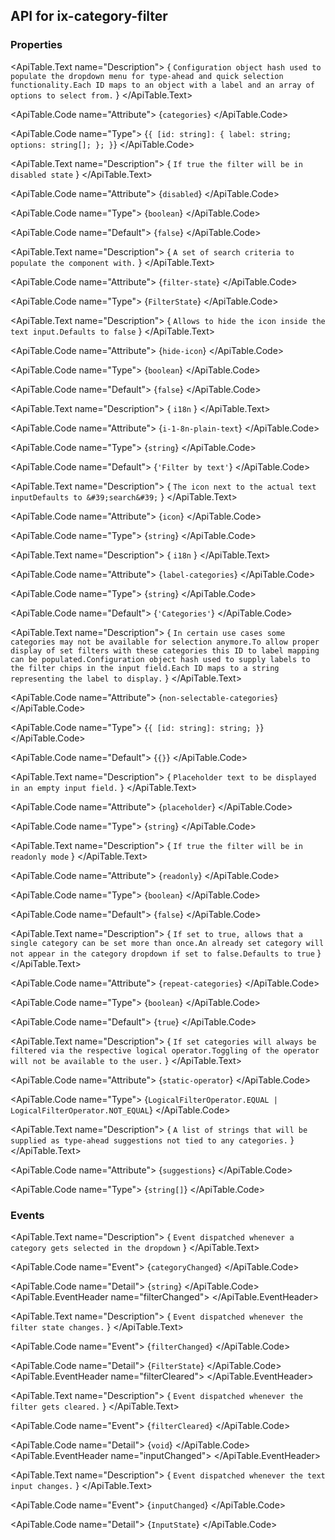 
## API for ix-category-filter

### Properties

<ApiTable id="property-categories">
  <ApiTable.PropertyHeader name="categories" singleFramework="">
  </ApiTable.PropertyHeader>

  <ApiTable.Text name="Description">
    { `Configuration object hash used to populate the dropdown menu for type-ahead and quick selection functionality.Each ID maps to an object with a label and an array of options to select from.` }
  </ApiTable.Text>

  <ApiTable.Code name="Attribute">
    {`categories`}
  </ApiTable.Code>

  <ApiTable.Code name="Type">
   {`{ [id: string]: { label: string; options: string[]; }; }`}
  </ApiTable.Code>


</ApiTable>
<ApiTable id="property-disabled">
  <ApiTable.PropertyHeader name="disabled" singleFramework="">
  </ApiTable.PropertyHeader>

  <ApiTable.Text name="Description">
    { `If true the filter will be in disabled state` }
  </ApiTable.Text>

  <ApiTable.Code name="Attribute">
    {`disabled`}
  </ApiTable.Code>

  <ApiTable.Code name="Type">
   {`boolean`}
  </ApiTable.Code>

  <ApiTable.Code name="Default">
    {`false`}
  </ApiTable.Code>

</ApiTable>
<ApiTable id="property-filterState">
  <ApiTable.PropertyHeader name="filterState" singleFramework="">
  </ApiTable.PropertyHeader>

  <ApiTable.Text name="Description">
    { `A set of search criteria to populate the component with.` }
  </ApiTable.Text>

  <ApiTable.Code name="Attribute">
    {`filter-state`}
  </ApiTable.Code>

  <ApiTable.Code name="Type">
   {`FilterState`}
  </ApiTable.Code>


</ApiTable>
<ApiTable id="property-hideIcon">
  <ApiTable.PropertyHeader name="hideIcon" singleFramework="">
  </ApiTable.PropertyHeader>

  <ApiTable.Text name="Description">
    { `Allows to hide the icon inside the text input.Defaults to false` }
  </ApiTable.Text>

  <ApiTable.Code name="Attribute">
    {`hide-icon`}
  </ApiTable.Code>

  <ApiTable.Code name="Type">
   {`boolean`}
  </ApiTable.Code>

  <ApiTable.Code name="Default">
    {`false`}
  </ApiTable.Code>

</ApiTable>
<ApiTable id="property-i18nPlainText">
  <ApiTable.PropertyHeader name="i18nPlainText" singleFramework="">
  </ApiTable.PropertyHeader>

  <ApiTable.Text name="Description">
    { `i18n` }
  </ApiTable.Text>

  <ApiTable.Code name="Attribute">
    {`i-1-8n-plain-text`}
  </ApiTable.Code>

  <ApiTable.Code name="Type">
   {`string`}
  </ApiTable.Code>

  <ApiTable.Code name="Default">
    {`'Filter by text'`}
  </ApiTable.Code>

</ApiTable>
<ApiTable id="property-icon">
  <ApiTable.PropertyHeader name="icon" singleFramework="">
  </ApiTable.PropertyHeader>

  <ApiTable.Text name="Description">
    { `The icon next to the actual text inputDefaults to &#39;search&#39;` }
  </ApiTable.Text>

  <ApiTable.Code name="Attribute">
    {`icon`}
  </ApiTable.Code>

  <ApiTable.Code name="Type">
   {`string`}
  </ApiTable.Code>


</ApiTable>
<ApiTable id="property-labelCategories">
  <ApiTable.PropertyHeader name="labelCategories" singleFramework="">
  </ApiTable.PropertyHeader>

  <ApiTable.Text name="Description">
    { `i18n` }
  </ApiTable.Text>

  <ApiTable.Code name="Attribute">
    {`label-categories`}
  </ApiTable.Code>

  <ApiTable.Code name="Type">
   {`string`}
  </ApiTable.Code>

  <ApiTable.Code name="Default">
    {`'Categories'`}
  </ApiTable.Code>

</ApiTable>
<ApiTable id="property-nonSelectableCategories">
  <ApiTable.PropertyHeader name="nonSelectableCategories" singleFramework="">
  </ApiTable.PropertyHeader>

  <ApiTable.Text name="Description">
    { `In certain use cases some categories may not be available for selection anymore.To allow proper display of set filters with these categories this ID to label mapping can be populated.Configuration object hash used to supply labels to the filter chips in the input field.Each ID maps to a string representing the label to display.` }
  </ApiTable.Text>

  <ApiTable.Code name="Attribute">
    {`non-selectable-categories`}
  </ApiTable.Code>

  <ApiTable.Code name="Type">
   {`{ [id: string]: string; }`}
  </ApiTable.Code>

  <ApiTable.Code name="Default">
    {`{}`}
  </ApiTable.Code>

</ApiTable>
<ApiTable id="property-placeholder">
  <ApiTable.PropertyHeader name="placeholder" singleFramework="">
  </ApiTable.PropertyHeader>

  <ApiTable.Text name="Description">
    { `Placeholder text to be displayed in an empty input field.` }
  </ApiTable.Text>

  <ApiTable.Code name="Attribute">
    {`placeholder`}
  </ApiTable.Code>

  <ApiTable.Code name="Type">
   {`string`}
  </ApiTable.Code>


</ApiTable>
<ApiTable id="property-readonly">
  <ApiTable.PropertyHeader name="readonly" singleFramework="">
  </ApiTable.PropertyHeader>

  <ApiTable.Text name="Description">
    { `If true the filter will be in readonly mode` }
  </ApiTable.Text>

  <ApiTable.Code name="Attribute">
    {`readonly`}
  </ApiTable.Code>

  <ApiTable.Code name="Type">
   {`boolean`}
  </ApiTable.Code>

  <ApiTable.Code name="Default">
    {`false`}
  </ApiTable.Code>

</ApiTable>
<ApiTable id="property-repeatCategories">
  <ApiTable.PropertyHeader name="repeatCategories" singleFramework="">
  </ApiTable.PropertyHeader>

  <ApiTable.Text name="Description">
    { `If set to true, allows that a single category can be set more than once.An already set category will not appear in the category dropdown if set to false.Defaults to true` }
  </ApiTable.Text>

  <ApiTable.Code name="Attribute">
    {`repeat-categories`}
  </ApiTable.Code>

  <ApiTable.Code name="Type">
   {`boolean`}
  </ApiTable.Code>

  <ApiTable.Code name="Default">
    {`true`}
  </ApiTable.Code>

</ApiTable>
<ApiTable id="property-staticOperator">
  <ApiTable.PropertyHeader name="staticOperator" singleFramework="">
  </ApiTable.PropertyHeader>

  <ApiTable.Text name="Description">
    { `If set categories will always be filtered via the respective logical operator.Toggling of the operator will not be available to the user.` }
  </ApiTable.Text>

  <ApiTable.Code name="Attribute">
    {`static-operator`}
  </ApiTable.Code>

  <ApiTable.Code name="Type">
   {`LogicalFilterOperator.EQUAL | LogicalFilterOperator.NOT_EQUAL`}
  </ApiTable.Code>


</ApiTable>
<ApiTable id="property-suggestions">
  <ApiTable.PropertyHeader name="suggestions" singleFramework="">
  </ApiTable.PropertyHeader>

  <ApiTable.Text name="Description">
    { `A list of strings that will be supplied as type-ahead suggestions not tied to any categories.` }
  </ApiTable.Text>

  <ApiTable.Code name="Attribute">
    {`suggestions`}
  </ApiTable.Code>

  <ApiTable.Code name="Type">
   {`string[]`}
  </ApiTable.Code>


</ApiTable>


### Events

<ApiTable id="event-categoryChanged">
  <ApiTable.EventHeader name="categoryChanged">
  </ApiTable.EventHeader>

  <ApiTable.Text name="Description">
    { `Event dispatched whenever a category gets selected in the dropdown` }
  </ApiTable.Text>

  <ApiTable.Code name="Event">
    {`categoryChanged`}
  </ApiTable.Code>

  <ApiTable.Code name="Detail">
    {`string`}
  </ApiTable.Code>
</ApiTable>
<ApiTable id="event-filterChanged">
  <ApiTable.EventHeader name="filterChanged">
  </ApiTable.EventHeader>

  <ApiTable.Text name="Description">
    { `Event dispatched whenever the filter state changes.` }
  </ApiTable.Text>

  <ApiTable.Code name="Event">
    {`filterChanged`}
  </ApiTable.Code>

  <ApiTable.Code name="Detail">
    {`FilterState`}
  </ApiTable.Code>
</ApiTable>
<ApiTable id="event-filterCleared">
  <ApiTable.EventHeader name="filterCleared">
  </ApiTable.EventHeader>

  <ApiTable.Text name="Description">
    { `Event dispatched whenever the filter gets cleared.` }
  </ApiTable.Text>

  <ApiTable.Code name="Event">
    {`filterCleared`}
  </ApiTable.Code>

  <ApiTable.Code name="Detail">
    {`void`}
  </ApiTable.Code>
</ApiTable>
<ApiTable id="event-inputChanged">
  <ApiTable.EventHeader name="inputChanged">
  </ApiTable.EventHeader>

  <ApiTable.Text name="Description">
    { `Event dispatched whenever the text input changes.` }
  </ApiTable.Text>

  <ApiTable.Code name="Event">
    {`inputChanged`}
  </ApiTable.Code>

  <ApiTable.Code name="Detail">
    {`InputState`}
  </ApiTable.Code>
</ApiTable>


